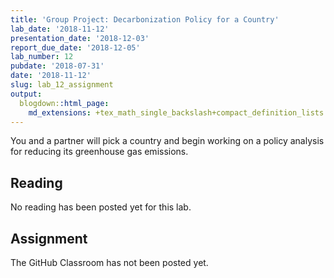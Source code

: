 ```yaml
---
title: 'Group Project: Decarbonization Policy for a Country'
lab_date: '2018-11-12'
presentation_date: '2018-12-03'
report_due_date: '2018-12-05'
lab_number: 12
pubdate: '2018-07-31'
date: '2018-11-12'
slug: lab_12_assignment
output:
  blogdown::html_page:
    md_extensions: +tex_math_single_backslash+compact_definition_lists
---
```

You and a partner will pick a country and begin working on a policy analysis for reducing its greenhouse gas emissions.

## Reading

No reading has been posted yet for this lab.


## Assignment

The GitHub Classroom has not been posted yet.
